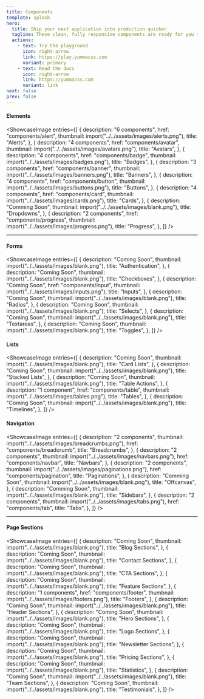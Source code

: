 ```yaml
---
title: Components
template: splash
hero:
  title: Ship your next application into production quicker.
  tagline: These clean, fully responsive components are ready for you to copy and use in your Yumma CSS projects. Go ahead and customize them however you like!
  actions:
    - text: Try the playground
      icon: right-arrow
      link: https://play.yummacss.com
      variant: primary
    - text: Read the docs
      icon: right-arrow
      link: https://yummacss.com
      variant: link
next: false
prev: false
---
```



#### Elements

<ShowcaseImage
  entries={[
    {
      description: "6 components",
      href: "components/alert",
      thumbnail: import("../../assets/images/alerts.png"),
      title: "Alerts",
    },
    {
      description: "4 components",
      href: "components/avatar",
      thumbnail: import("../../assets/images/avatars.png"),
      title: "Avatars",
    },
    {
      description: "4 components",
      href: "components/badge",
      thumbnail: import("../../assets/images/badges.png"),
      title: "Badges",
    },
    {
      description: "3 components",
      href: "components/banner",
      thumbnail: import("../../assets/images/banners.png"),
      title: "Banners",
    },
    {
      description: "4 components",
      href: "components/button",
      thumbnail: import("../../assets/images/buttons.png"),
      title: "Buttons",
    },
    {
      description: "4 components",
      href: "components/card",
      thumbnail: import("../../assets/images/cards.png"),
      title: "Cards",
    },
    {
      description: "Comming Soon",
      thumbnail: import("../../assets/images/blank.png"),
      title: "Dropdowns",
    },
    {
      description: "2 components",
      href: "components/progress",
      thumbnail: import("../../assets/images/progress.png"),
      title: "Progress",
    },
  ]}
/>

---

#### Forms

<ShowcaseImage
  entries={[
    {
      description: "Coming Soon",
      thumbnail: import("../../assets/images/blank.png"),
      title: "Authentication",
    },
    {
      description: "Coming Soon",
      thumbnail: import("../../assets/images/blank.png"),
      title: "Checkboxes",
    },
    {
      description: "Coming Soon",
      href: "components/input",
      thumbnail: import("../../assets/images/inputs.png"),
      title: "Inputs",
    },
    {
      description: "Coming Soon",
      thumbnail: import("../../assets/images/blank.png"),
      title: "Radios",
    },
    {
      description: "Coming Soon",
      thumbnail: import("../../assets/images/blank.png"),
      title: "Selects",
    },
    {
      description: "Coming Soon",
      thumbnail: import("../../assets/images/blank.png"),
      title: "Textareas",
    },
    {
      description: "Coming Soon",
      thumbnail: import("../../assets/images/blank.png"),
      title: "Toggles",
    },
  ]}
/>

#### Lists

<ShowcaseImage
  entries={[
    {
      description: "Coming Soon",
      thumbnail: import("../../assets/images/blank.png"),
      title: "Card Lists",
    },
    {
      description: "Coming Soon",
      thumbnail: import("../../assets/images/blank.png"),
      title: "Stacked Lists",
    },
    {
      description: "Coming Soon",
      thumbnail: import("../../assets/images/blank.png"),
      title: "Table Actions",
    },
    {
      description: "1 component",
      href: "components/table",
      thumbnail: import("../../assets/images/tables.png"),
      title: "Tables",
    },
    {
      description: "Coming Soon",
      thumbnail: import("../../assets/images/blank.png"),
      title: "Timelines",
    },
  ]}
/>

#### Navigation

<ShowcaseImage
  entries={[
    {
      description: "2 components",
      thumbnail: import("../../assets/images/breadcrumbs.png"),
      href: "components/breadcrumb",
      title: "Breadcrumbs",
    },
    {
      description: "2 components",
      thumbnail: import("../../assets/images/navbars.png"),
      href: "components/navbar",
      title: "Navbars",
    },
    {
      description: "2 components",
      thumbnail: import("../../assets/images/paginations.png"),
      href: "components/pagination",
      title: "Paginations",
    },
    {
      description: "Comming Soon",
      thumbnail: import("../../assets/images/blank.png"),
      title: "Offcanvas",
    },
    {
      description: "Comming Soon",
      thumbnail: import("../../assets/images/blank.png"),
      title: "Sidebars",
    },
    {
      description: "2 components",
      thumbnail: import("../../assets/images/tabs.png"),
      href: "components/tab",
      title: "Tabs",
    },
  ]}
/>

---

#### Page Sections

<ShowcaseImage
  entries={[
    {
      description: "Coming Soon",
      thumbnail: import("../../assets/images/blank.png"),
      title: "Blog Sections",
    },
    {
      description: "Coming Soon",
      thumbnail: import("../../assets/images/blank.png"),
      title: "Contact Sections",
    },
    {
      description: "Coming Soon",
      thumbnail: import("../../assets/images/blank.png"),
      title: "CTA Sections",
    },
    {
      description: "Coming Soon",
      thumbnail: import("../../assets/images/blank.png"),
      title: "Feature Sections",
    },
    {
      description: "1 components",
      href: "components/footer",
      thumbnail: import("../../assets/images/footers.png"),
      title: "Footers",
    },
    {
      description: "Coming Soon",
      thumbnail: import("../../assets/images/blank.png"),
      title: "Header Sections",
    },
    {
      description: "Coming Soon",
      thumbnail: import("../../assets/images/blank.png"),
      title: "Hero Sections",
    },
    {
      description: "Coming Soon",
      thumbnail: import("../../assets/images/blank.png"),
      title: "Logo Sections",
    },
    {
      description: "Coming Soon",
      thumbnail: import("../../assets/images/blank.png"),
      title: "Newsletter Sections",
    },
    {
      description: "Coming Soon",
      thumbnail: import("../../assets/images/blank.png"),
      title: "Pricing Sections",
    },
    {
      description: "Coming Soon",
      thumbnail: import("../../assets/images/blank.png"),
      title: "Statistics",
    },
    {
      description: "Coming Soon",
      thumbnail: import("../../assets/images/blank.png"),
      title: "Team Sections",
    },
    {
      description: "Coming Soon",
      thumbnail: import("../../assets/images/blank.png"),
      title: "Testimonials",
    },
  ]}
/>
